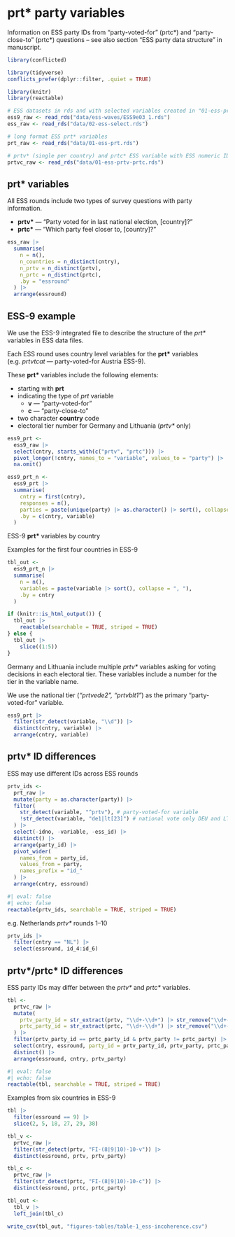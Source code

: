 # prt* party variables

Information on ESS party IDs from “party-voted-for” (prtc\*) and “party-close-to” (prtc\*) questions – see also section "ESS party data structure" in manuscript.

```r
library(conflicted)

library(tidyverse)
conflicts_prefer(dplyr::filter, .quiet = TRUE)

library(knitr)
library(reactable)
```

```r
# ESS datasets in rds and with selected variables created in "01-ess-prt.R"
ess9_raw <- read_rds("data/ess-waves/ESS9e03_1.rds")
ess_raw <- read_rds("data/02-ess-select.rds")

# long format ESS prt* variables
prt_raw <- read_rds("data/01-ess-prt.rds")

# prtv* (single per country) and prtc* ESS variable with ESS numeric ID
prtvc_raw <- read_rds("data/01-ess-prtv-prtc.rds")
```


## prt\* variables

All ESS rounds include two types of survey questions with party information.

- __prtv\*__ --- "Party voted for in last national election, [country]?"
- __prtc\*__ --- "Which party feel closer to, [country]?"

```r
ess_raw |>
  summarise(
    n = n(),
    n_countries = n_distinct(cntry),
    n_prtv = n_distinct(prtv),
    n_prtc = n_distinct(prtc),
    .by = "essround"
  ) |>
  arrange(essround)
```


## ESS-9 example

We use the ESS-9 integrated file to describe the structure of the _prt\*_ variables in ESS data files.

Each ESS round uses country level variables for the __prt\*__ variables (e.g. _prtvtcat_ --- party-voted-for Austria ESS-9).

These __prt\*__ variables include the following elements:

- starting with __prt__
- indicating the type of _prt_ variable
  - __v__ --- "party-voted-for"
  - __c__ --- "party-close-to"
- two character __country__ code
- electoral tier number for Germany and Lithuania (_prtv\*_ only)


```r
ess9_prt <-
  ess9_raw |>
  select(cntry, starts_with(c("prtv", "prtc"))) |>
  pivot_longer(!cntry, names_to = "variable", values_to = "party") |>
  na.omit()

ess9_prt_n <-
  ess9_prt |>
  summarise(
    cntry = first(cntry),
    responses = n(),
    parties = paste(unique(party) |> as.character() |> sort(), collapse = ", "),
    .by = c(cntry, variable)
  )
```

ESS-9 __prt\*__ variables by country

::: {.content-visible when-format="pdf"}
Examples for the first four countries in ESS-9
:::

```r
tbl_out <-
  ess9_prt_n |>
  summarise(
    n = n(),
    variables = paste(variable |> sort(), collapse = ", "),
    .by = cntry
  )

if (knitr::is_html_output()) {
  tbl_out |>
    reactable(searchable = TRUE, striped = TRUE)
} else {
  tbl_out |>
    slice((1:5))
}
```

Germany and Lithuania include multiple _prtv\*_ variables asking for voting decisions in each electoral tier. These variables include a number for the tier in the variable name.

We use the national tier (_"prtvede2", "prtvblt1"_) as the primary "party-voted-for" variable.

```r
ess9_prt |>
  filter(str_detect(variable, "\\d")) |>
  distinct(cntry, variable) |>
  arrange(cntry, variable)
```


## prtv\* ID differences

ESS may use different IDs across ESS rounds

```r
prtv_ids <-
  prt_raw |>
  mutate(party = as.character(party)) |>
  filter(
    str_detect(variable, "^prtv"), # party-voted-for variable
    !str_detect(variable, "de1|lt[23]") # national vote only DEU and LTU
  ) |>
  select(-idno, -variable, -ess_id) |>
  distinct() |>
  arrange(party_id) |>
  pivot_wider(
    names_from = party_id,
    values_from = party,
    names_prefix = "id_"
  ) |>
  arrange(cntry, essround)
```

```r
#| eval: false
#| echo: false
reactable(prtv_ids, searchable = TRUE, striped = TRUE)
```

e.g. Netherlands _prtv\*_ rounds 1–10

```r
prtv_ids |>
  filter(cntry == "NL") |>
  select(essround, id_4:id_6)
```


## prtv\*/prtc\* ID differences

ESS party IDs may differ between the _prtv\*_ and _prtc\*_ variables.

```r
tbl <-
  prtvc_raw |>
  mutate(
    prtv_party_id = str_extract(prtv, "\\d+-\\d+") |> str_remove("\\d+-") |> as.integer(),
    prtc_party_id = str_extract(prtc, "\\d+-\\d+") |> str_remove("\\d+-") |> as.integer()
  ) |>
  filter(prtv_party_id == prtc_party_id & prtv_party != prtc_party) |>
  select(cntry, essround, party_id = prtv_party_id, prtv_party, prtc_party) |>
  distinct() |>
  arrange(essround, cntry, prtv_party)
```

```r
#| eval: false
#| echo: false
reactable(tbl, searchable = TRUE, striped = TRUE)
```

Examples from six countries in ESS-9

```r
tbl |>
  filter(essround == 9) |>
  slice(2, 5, 18, 27, 29, 38)
```

```r
tbl_v <-
  prtvc_raw |>
  filter(str_detect(prtv, "FI-(8|9|10)-10-v")) |>
  distinct(essround, prtv, prtv_party)

tbl_c <-
  prtvc_raw |>
  filter(str_detect(prtc, "FI-(8|9|10)-10-c")) |>
  distinct(essround, prtc, prtc_party)

tbl_out <-
  tbl_v |>
  left_join(tbl_c)

write_csv(tbl_out, "figures-tables/table-1_ess-incoherence.csv")
```
